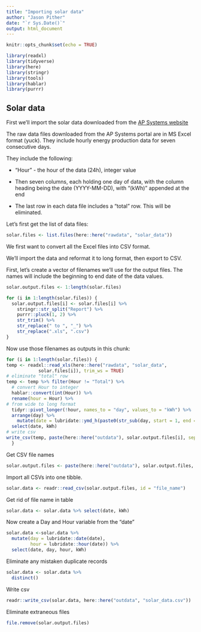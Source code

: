 ```yaml
---
title: "Importing solar data"
author: "Jason Pither"
date: "`r Sys.Date()`"
output: html_document
---
```


```r
knitr::opts_chunk$set(echo = TRUE)
```

```r
library(readxl)
library(tidyverse)
library(here)
library(stringr)
library(tools)
library(hablar)
library(purrr)
```

## Solar data

First we'll import the solar data downloaded from the [AP Systems website](https://www.apsystemsema.com)  

The raw data files downloaded from the AP Systems portal are in MS Excel format (yuck). They include hourly energy production data for seven consecutive days.  

They include the following:

* "Hour" - the hour of the data (24h), integer value  

* Then seven columns, each holding one day of data, with the column heading being the date (YYYY-MM-DD), with "(kWh)" appended at the end  

* The last row in each data file includes a "total" row.  This will be eliminated.  

Let's first get the list of data files:

```r
solar.files <- list.files(here::here("rawdata", "solar_data"))
```

We first want to convert all the Excel files into CSV format.

We'll import the data and reformat it to long format, then export to CSV.

First, let's create a vector of filenames we'll use for the output files. The names will include the beginning to end date of the data values.

```r
solar.output.files <- 1:length(solar.files)

for (i in 1:length(solar.files)) {
  solar.output.files[i] <- solar.files[i] %>% 
    stringr::str_split("Report") %>% 
    purrr::pluck(1, 2) %>% 
    str_trim() %>% 
    str_replace(" to ", "_") %>%
    str_replace(".xls", ".csv")
}
```

Now use those filenames as outputs in this chunk:

```r
for (i in 1:length(solar.files)) {
temp <- readxl::read_xls(here::here("rawdata", "solar_data", 
            solar.files[i]), trim_ws = TRUE) 
# eliminate "total" row
temp <- temp %>% filter(Hour != "Total") %>%
  # convert Hour to integer
  hablar::convert(int(Hour)) %>%
  rename(hour = Hour) %>%
# from wide to long format
  tidyr::pivot_longer(!hour, names_to = "day", values_to = "kWh") %>%
  arrange(day) %>%
    mutate(date = lubridate::ymd_h(paste0(str_sub(day, start = 1, end = 10), hour))) %>%
  select(date, kWh)
# write csv
write_csv(temp, paste(here::here("outdata"), solar.output.files[i], sep = "/"))
  }
```

Get CSV file names

```r
solar.output.files <- paste(here::here("outdata"), solar.output.files, sep = "/")
```

Import all CSVs into one tibble.

```r
solar.data <- readr::read_csv(solar.output.files, id = "file_name")
```

Get rid of file name in table
```r
solar.data <- solar.data %>% select(date, kWh)
```

Now create a Day and Hour variable from the "date"
```r
solar.data <-solar.data %>%
  mutate(day = lubridate::date(date),
         hour = lubridate::hour(date)) %>%
  select(date, day, hour, kWh)
```

Eliminate any mistaken duplicate records

```r
solar.data <- solar.data %>%
  distinct()
```

Write csv

```r
readr::write_csv(solar.data, here::here("outdata", "solar_data.csv"))
```

Eliminate extraneous files

```r
file.remove(solar.output.files)
```

